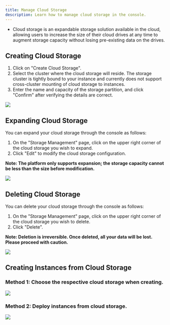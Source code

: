 ```yaml
---
title: Manage Cloud Storage
description: Learn how to manage cloud storage in the console.
---
```



- Cloud storage is an expandable storage solution available in the cloud, allowing users to increase the size of their cloud drives at any time to augment storage capacity without losing pre-existing data on the drives.

## Creating Cloud Storage
1. Click on "Create Cloud Storage".
2. Select the cluster where the cloud storage will reside. The storage cluster is tightly bound to your instance and currently does not support cross-cluster mounting of cloud storage to instances.
3. Enter the name and capacity of the storage partition, and click "Confirm" after verifying the details are correct.

![](https://gpu-cloud-1312767721.cos.ap-shanghai.myqcloud.com/docs/WX20240228-163704@2x.png) 

## Expanding Cloud Storage

You can expand your cloud storage through the console as follows: 
1. On the "Storage Management" page, click on the upper right corner of the cloud storage you wish to expand. 
2. Click "Edit" to modify the cloud storage configuration.

**Note: The platform only supports expansion; the storage capacity cannot be less than the size before modification.** 

![](https://gpu-cloud-1312767721.cos.ap-shanghai.myqcloud.com/docs/WX20240228-174039@2x.png) 

## Deleting Cloud Storage

You can delete your cloud storage through the console as follows:
1. On the "Storage Management" page, click on the upper right corner of the cloud storage you wish to delete.
2. Click "Delete".

**Note: Deletion is irreversible. Once deleted, all your data will be lost. Please proceed with caution.** 

![](https://gpu-cloud-1312767721.cos.ap-shanghai.myqcloud.com/docs/WX20240229-104826@2x.png) 

## Creating Instances from Cloud Storage
### Method 1: Choose the respective cloud storage when creating.

![](https://gpu-cloud-1312767721.cos.ap-shanghai.myqcloud.com/docs/WX20240228-163745@2x.png) 

### Method 2: Deploy instances from cloud storage.

![](https://gpu-cloud-1312767721.cos.ap-shanghai.myqcloud.com/docs/WX20240228-163914@2x.png)
